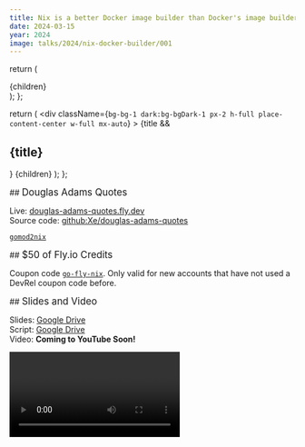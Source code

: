 ```yaml
---
title: Nix is a better Docker image builder than Docker's image builder
date: 2024-03-15
year: 2024
image: talks/2024/nix-docker-builder/001
---
```


  return (
    <div className="flex justify-center not-prose bg-bg-1 dark:bg-bgDark-1 rounded-md w-fit mx-auto md:p-4 p-2">
      <div className="grid grid-cols-1 md:grid-cols-3 max-w-3xl place-items-center flex items-center justify-center">
        {children}
      </div>
    </div>
  );
};

  return (
    <div
      className={`bg-bg-1 dark:bg-bgDark-1 px-2 h-full place-content-center w-full mx-auto`}
    >
      {title && <h2 className="text-2xl font-semibold mb-2 mt-2">{title}</h2>}
      {children}
    </div>
  );
};

<ThreeColumnLayout>
<Col>
## <big>Douglas Adams Quotes</big>

Live: [douglas-adams-quotes.fly.dev](https://douglas-adams-quotes.fly.dev)<br/>
Source code: [github:Xe/douglas-adams-quotes](https://github.com/Xe/douglas-adams-quotes)

[`gomod2nix`](https://github.com/nix-community/gomod2nix)

</Col>

<Col>
## <big>$50 of Fly.io Credits</big>

Coupon code [`go-fly-nix`](http://fly.io/ref/go-fly-nix). Only valid for new accounts that have not used a DevRel coupon code before.

</Col>

<Col>
## <big>Slides and Video</big>

Slides: [Google Drive](https://drive.google.com/file/d/18-Bz9422oyQH1KKkguHirWr_dEsbB6pT/view?usp=sharing)<br/>
Script: [Google Drive](https://drive.google.com/file/d/1sNhkcT1IlqtFYTj-gg8-gneC604PcTrH/view?usp=sharing)<br/>
Video: **Coming to YouTube Soon!**

</Col>
</ThreeColumnLayout>

<div className="p-4" />

<Video path="video/2024/nixcon-na" />

<Conv name="Cadey" mood="coffee">
  A full copy of the talk will be available later today. The video may take
  longer. Conference wifi is horrible.
</Conv>

## The Talk

<Slide
  name="2024/nix-docker-builder/001"
  desc="The title slide of the talk. It features a hot air balloon breaking into a shipping container with a crowbar. Art by Annie Rugyt."
/>

Hi, I'm Xe Iaso and today I'm gonna get to talk with you about one of my favourite tools: Nix. Nix is many things, but my super hot take is that it's a much better Docker image builder than Docker's image builder.

As many of you know, Nix is a tool that makes it easy to build packages based on the instructions you give it using its little domain-specific language. For reasons which are an exercise to the listener, this language is also called Nix.

A Nix package can be just about anything, but usually you'll see Nix being used to build software packages, your own custom python tooling, OS hard drive image, or container images.

If you've never used it before, Nix is gonna seem a bit weird. It's going to feel like you're doing a lot of work up front, and that's because at some level it is. You're doing work today that you would have done in a few months anyways. I'll get into more detail about this as the talk goes on.

<Slide name="2024/nix-docker-builder/005" desc="" />

As I said, I'm Xe Iaso. I'm the Senior Technophilosopher at Fly.io where I do developer relations. My friends and loved ones can attest that I have a slight tendency to write on my blog. I've been using Nix and NixOS across all of my personal and professional projects for the last four years. I live in Ottawa with my husband.

It's the morning and I know we're all waiting for that precious bean juice to kick in. Let's get that blood pumping with a little exercise. If you've read my blog before, can you raise your hand?

(Ad-lib on the number of hands raised)

Okay, that's good. Raise your hand if this is your first introduction to Nix or NixOS.

(Ad-lib again)

How about if you're a Nix or NixOS expert? Raise your hand if you'd call yourself a Nix or NixOS expert.

(Ad-lib again)

Finally, Raise your hand if you got into Nix or NixOS because of my blog.

(Ad-lib again)

Alright thanks, you can lower your hands now.

This talk is a bit more introductory. There's a mixed audience here of people that are gonna be more hardcore Nix users and people that have probably never heard of Nix before. I want this talk to be a bridge so that those of you who are brand new to Nix can understand what it's about and why you should care. For those of you who have ascended the mortal plane with NixOS powers, maybe this can help you realize where we're needed most. Today I'm gonna cover what Nix is, why it's better than Docker at making Docker images, and some neat second-order properties of Nix that makes it so much more efficient in the long run.

<Slide
  name="2024/nix-docker-builder/008"
  desc="The holy trinity of Nix, showing that Nix the language, the package manager, and the OS are different facets of the same thing."
/>

Nix is just a package manager, right? Well, it's a bit more. It's a package manager, a language, and an operating system. It's kind of a weird balance because they all have the name "Nix", but you can use this handy diagram to split the differences. You use Nix the language to make Nix the package manager build packages. Those packages can be anything from software to entire NixOS images.

This is compounded by the difficulty of adopting Nix at work if you have anything but a brand new startup or homelab that's willing to burn down everything and start anew with Nix. Nix is really different than what most developers are used to, which makes it difficult to cram into existing battle-worn CI/CD pipelines.

This is not sustainable. I'm afraid that if there's not a bridge like this, Nix will wilt and die because of the lack of adoption.

I want to show you how to take advantage of Nix today somewhere that it's desperately needed: building and deploying container images.

<Slide
  name="2024/nix-docker-builder/012"
  desc="The docker logo on a sky background."
/>

To say that Docker won would be an understatement. My career started just about the same time that Docker left public beta. Docker and containerization has been adopted so widely that I'd say that Docker containers have become the de-facto universal package format of the Internet. Modern platforms like Fly.io, Railway, and Render could let people run arbitrary VM images or Linux programs in tarball slugs, but they use Docker images because that works out better for everyone.

<Slide
  name="2024/nix-docker-builder/013"
  desc="The docker logo with a badly photoshopped muscle-bound beefy arm on a sky background."
/>

This gives people a lot of infrastructure superpowers and the advantages make the thing sell itself. It's popular for a reason. It solves real-world problems that previously required complicated cross-team coordination. No more arguing with your sysadmin or SRE team over upgrading your local fork of Ubuntu to chase the dragon with package dependencies!

However, there's just one fatal flaw:

Docker builds are not deterministic. Not even slightly. Sure, the average docker file you find on the internet will build 99.99% of the time, but that last 0.01% is where the real issues come into play.

Speaking as a former wielder of the SRE shouting pager, that last 0.01% of problems ends up coming into play at 4am. Always 4am, never while you are at work.

<Conv name="Cadey" mood="coffee">
  Ask me how I know.
</Conv>

One of the biggest problems that doesn't sound like a problem at first is that Docker builds have access to the public Internet. This is needed to download packages from the Ubuntu repositories, but that also means that it's hard to go back and recreate the exact state of the Ubuntu repositories when you inevitably need to recreate an image at a future date.

Remember, Ubuntu 18.04 is going out of support this year! You're going to have a flag day finding out what depends on that version of Ubuntu when things break and not any sooner.

Even more fun, adding packages to a docker image the naïve way means that you get wasted space. If you run `apt-get upgrade` at the beginning of your docker build, you can end up replacing files in the container image. Those extra files end up being some "wasted space" shadow copies that will add up over time, especially with AWS charging you per millibyte of disk space and network transfer or whatever.

<Conv name="Aoi" mood="wut">
  What if we had the ability to know all of the dependencies that are needed
  ahead of time and then just use those? What if your builds didn't need an
  internet connection at all?
</Conv>

<Slide
  name="2024/nix-docker-builder/021"
  desc="The Nix/NixOS logo on a purple and black gradient background."
/>

This is the real advantage of Nix when compared to docker builds. Nix lets you know exactly what you're depending on ahead of time and then can break that into the fewest docker layers possible. This means that pushing updates to your programs only means that the minimal number of changes are actually made. You don't need to wait for apt or npm to install your dependencies yet again just to change a single line of code in your service.

I think one of the best ways to adopt it is to use it to build docker images. This helps you bridge the gap so that you can experiment with new tools without breaking too much of your existing workflows.

As an example, let's say I have a Go program that gives you quotes from Douglas Adams. I want to deploy it to a platform that only takes Docker images, like Fly.io, Railway, or Google Cloud Functions.

In order to do this, I'd need to do a few things: First, I'd need to build the program into a package with Nix and make sure it works. Then I'd need to turn that into a docker image, load it into my docker daemon, and push it to their registry. Finally I can deploy my application and everyone can benefit from the wisdom of days gone past.

Here's what that package definition looks like in my project's Nix flake. Let's break this down into parts.

```nix
bin = pkgs.buildGoModule {
  pname = "douglas-adams-quotes";
  inherit version;
  src = ./.;
  vendorHash = null;
};
```

This project is in a Go module, so `pkgs.buildGoModule` tells Nix to use the Go module template. That template will set everything up for us: mainly the Go compiler, a C compiler for CGo code, and downloading any external dependencies for you.

Here are the arguments to the `buildGoModule` function: a package name, the version, the path to the source code, and the hash of the external dependencies.

The name of the package is "Douglas Adams Quotes" in kebab case, the version is automagically generated from the git commit of the service, the source code is in the current working directory, and I don't need anything beyond Go's standard library. If you need external dependencies, you can specify the hash of all the dependencies here or use [`gomod2nix`](https://github.com/nix-community/gomod2nix) to automate this (it's linked in the description at the end of the talk).

```
# nix build .#bin
```

Now that we have a package definition, you can build it with nix build dot hash bin. That makes Nix build the bin package in your flake and put the result in dot slash result.

Next comes building that into a Docker image with the dockerTools family of helpers. dockerTools lets you take that Nix package you just made and put it and all its dependencies into a Docker image so you can deploy it.

<Slide
  name="2024/nix-docker-builder/031"
  desc="An onion and an onion with an X over it. An onion is a visual metaphor for layered Docker images."
/>

There's two basic ways to use it, making a layered image and a non-layered image.

A non-layered image is the simplest way to use Nix to build a docker image. It takes the program, its dependencies, any additional things like TLS root certificates and puts it all into a folder to be exposed as a single-layer docker image.

This works, but it doesn't really let us take advantage of the benefits of Nix. Making any change to a non-layered image means you have to push all of the things that haven't changed. Nix knows what all your dependencies are, so it should be able to take advantage of that when building a container image. Why should you have to upload new copies of glibc and the python interpreter over and over?

<Slide
  name="2024/nix-docker-builder/034"
  desc="An onion pointing to a bunch of folders with Nix packages in its layers."
/>

Nix also lets you make a layered image. A layered image puts every dependency into its own image layer so you only upload the parts of your image that have actually changed. Made an update to the webp library to fix a trivial bounds checking vulnerability because nobody writes those libraries in memory-safe languages? The only thing that'd need to be uploaded is that single webp library layer.

The reason why this works is that there's a dirty secret deep into Docker that nobody can really take advantage of: Docker has a content-aware store baked into the heart of it, but because `docker build` isn't made with it in mind, nothing is really able to take advantage of it.

Except Nix! A layered image means that every package is in its own layer, so glibc only needs to get uploaded once...

<Conv name="Cadey" mood="coffee">
  ...until we find yet another trivial memory safety vulnerability in glibc
  that's been ignored for my entire time on this planet and need to have a fire
  day rebuilding everything to cope.
</Conv>

Here's what a layered docker image build for that Douglas Adams quotes service would look like:

```nix
docker = pkgs.dockerTools.buildLayeredImage {
  name = "registry.fly.io/douglas-adams-quotes";
  tag = "latest";
  config.Cmd = "${bin}/bin/douglas-adams-quotes";
};
```

Again, let's break it down.

You start by saying that you want to build a layered image by calling the `dockerTools.buildLayeredImage` function with the image name and tag, just like you would with `docker build`. Now comes the fun part: the rest of the container image.

```nix
config.Cmd = "${bin}/bin/douglas-adams-quotes";
```

Just tell Nix that the container should run the built version of the Douglas Adams quotes server and bam, everything'll be copied over for you. Glibc will make it over as well as whatever detritus you need to make Glibc happy these days.

If you need to add something like the CA certificate root, you can specify it with the `contents` argument. You can use this to add any package from nixpkgs into your image. My website uses this to add Typst, Deno, and Dhall tools to the container.

```nix
docker = pkgs.dockerTools.buildLayeredImage {
  name = "registry.fly.io/douglas-adams-quotes";
  tag = "latest";
  contents = with pkgs; [ cacert ]; # <--
  config.Cmd = "${bin}/bin/douglas-adams-quotes";
};
```

Then you type in `nix build .#docker` and whack enter. A shiny new image will show up in `./result`.

```
nix build .#docker
```

Load it using `docker load < ./result` and it'll be ready for deployment.

```
docker load < ./result
```

TODO: embed video

Opening the image in `dive`, we see that every layer adds another package from nixpkgs until you get to the end where it all gets tied together and any contents are symlinked to the root of the image.

<Slide
  name="2024/nix-docker-builder/045"
  desc="A successful slide with a lot of cheery imagery."
/>

And that's it! All that's left is to deploy it to the cloud and find out if you just broke production. It should be fine, right?

The really cool part is that this will work for the cases where you have single images exposed from a code repository, but that content-aware hackery doesn't end at making just one of your services faster to upload.

<Slide
  name="2024/nix-docker-builder/050"
  desc="A diagram showing several programs sharing the same layers."
/>

If you have multiple services in the same repository, they'll share docker layers between each other. For free. Without any extra configuration. I don't think you can even dream of doing this with Docker without making a bunch of common base images that have a bunch of tools and bloat that some of your services will never make use of.

As a practical example, I have a repo I call ["x"](https://github.com/Xe/x). It's full of a decade's worth of side projects, experiments, and tools that help me explore various bits of technology. It's also a monorepo for a bunch of other projects:

<Slide
  name="2024/nix-docker-builder/049"
  desc="A diagram showing several programs sharing the same layers."
/>

This is a lot of stuff and I don't expect anyone to read that, so I made the text small enough to discourage it. Most of it is deployed across like three platforms too, but I've been slowly converging on one common deployment backbone by shoving everything into Docker images.

<Slide
  name="2024/nix-docker-builder/050"
  desc="A diagram showing several programs sharing the same layers."
/>

Pushing updates to any one of these services also pushes parts of the updates to most of the other ones. This saves me a lot of time and money across my plethora of projects. Take that, Managed NAT Gateway!

Oh no, I think I sense it, you do too right? It's the pedantry alert! Yes in theory I could take advantage of Docker caching to build the images just as efficiently as Nix, but then my build steps would have to look like this:

<Slide
  name="2024/nix-docker-builder/052"
  desc="A giant depressing mess of wires."
/>

Sure, you can do it, but you'd end up with unmaintainable balls of mud that would have you install shared libraries into their own layers and then you risk invoking the wrath of general protection fault. Not only would you have to turn the network stack back on during builds (there goes reproducibility!), I'd have to rejigger search paths, compiler flags, CGO-related goat sacrifices and more. It'd just be a mess.

```nix
docker = pkgs.dockerTools.buildLayeredImage {
  name = "registry.fly.io/douglas-adams-quotes";
  tag = "latest";
  contents = with pkgs; [ cacert ];
  config.Cmd = "${bin}/bin/douglas-adams-quotes";
};
```

Look at this though, it's just so much simpler. It takes the package and shoves it into a container for you so you don't need to care about the details. It's so much more beautiful in comparison.

Above all though, the biggest advantage Nix gives you is the ability to travel back in time and build software exactly as it was in the past. This lets you recreate a docker image exactly at a later point in the future when facts and circumstances demand because that one on-prem customer had apparently never updated their software and was experiencing a weird bug.

This means that in theory, when you write package builds today, you're taking from that time you would have spent in the future to recreate it. You don't just build your software though, you crystallize a point in time that describes the entire state of the world including your software to get the resulting packages and docker images.

I've been working on a project called [XeDN](https://cdn.xeiaso.net) for a few years. Here's how easy it is to build a version from 14 months ago:

```
nix build github:Xe/x/567fdc2#xedn-docker
```

That's it. That's the entire command. I say that I want to build the [GitHub repo Xe/x](https://github.com/Xe/x) at an arbitrary commit hash and get the xedn-docker target. I can then load it into my docker daemon and then I have the exact same bytes I had back then, Go 1.19 and all.

This party trick isn't as easy to pull off with vanilla docker builds unless you pay a lot for storage.

An even cooler part of that is that most of the code didn't even need to be rebuilt thanks to the fact that I upload all of my builds into a Nix cache. A Nix cache lets you put the output of Nix commands into a safe place so that they don't need to be run again in the future. This means that developer laptops don't all need to build new versions of nokogiri every time it's bumped ever so slightly. It'll already be built for you with the power of the cloud.

I have that uploaded into a cache through [Garnix](https://garnix.io), which I use to do CI on all of my flakes projects. Garnix is effortless. Turn it on and then wait for it to report build status on every commit. It's super great because I don't have to think about it.

<Slide
  name="2024/nix-docker-builder/060"
  desc="A terrible picture of my homelab."
/>

I even have all of my homelab machine configurations built with Garnix so that when they update every evening, they just pull the newest versions of their config from the Garnix cache instead of building it themselves. Around 7pm or so I hear them reboot after the day of a kernel upgrade. It's really great.

Not to mention never having to ever wait for my custom variant of Iosevka to build on my MacBook or shellbox.

In conclusion:

- Nix is a better docker image builder than docker's image builder.
- Nix makes you specify the results, not the steps you take to get there.
- Building Docker images with Nix makes adopting Nix easy if you already use Docker.
- Nix makes docker images that share layers between parts of your monorepo.
- Nix lets you avoid building code that was built in the past thanks to binary caches.
- And you end up with normal, ordinary container images that you can deploy anywhere. Even platforms like AWS, Google Cloud, or Fly.io.

<Slide
  name="2024/nix-docker-builder/068"
  desc="A slide listing everyone I have to thank for the talk."
/>

Before I get all of this wrapped up, I want to thank everyone on this list for their input, feedback, and more to help this talk shine. Thank you so much!

<Slide
  name="2024/nix-docker-builder/069"
  desc="A conclusion slide showing information about me and the link to this page."
/>

And thank you for watching! I've been Xe Iaso and I'm gonna linger around afterwards for questions. If I don't get to you and you really want a question answered, please email dockerimage@xeserv.us. I promise I'll get back to you as soon as possible.

If you want to work with me to make developer relations better, my employer Fly.io is hiring. Catch up with me if you want stickers!

I have some extra information linked at the QR code on screen. This includes the source code for the Douglas Adams quotes server so you can clone it on your laptop and play around with it.

Be well, all.
